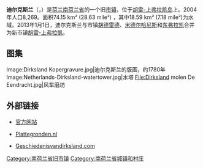 {{noteTA|G1=荷兰地名}}
{{Infobox settlement
|name                = 迪尔克斯兰
|native_name         = Dirksland
|settlement_type     = 旧[[市镇_(荷兰)|市镇]]
|image_skyline       = Dirksland Nederlands Hervormde Kerk 2011.jpg
|image_caption       = 归正宗教堂
|image_flag          = Dirksland vlag.svg
|flag_size           = 120x100px
|image_shield        = Dirksland wapen.svg
|shield_size         = 100x80px
|image_map           = LocatieDirksland.png
|mapsize             = 250px
|subdivision_type    = [[世界政區索引|国家]]
|subdivision_name    = {{NL}}
|subdivision_type1   = [[荷蘭省份|省份]]
|subdivision_name1   = [[南荷兰省|南荷兰省]]
|subdivision_type2   = [[市镇_(荷兰)|市镇]]
|subdivision_name2   = [[胡雷-上弗拉凱|胡雷-上弗拉凱]]
|area_footnotes      = (2006年)
|area_total_km2      = 74.15
|area_land_km2       = 55.56
|area_water_km2      = 18.58
|population_as_of    = 2007年1月1日
|population_note     = 来源：[[荷蘭中央統計局|CBS]], [https://web.archive.org/web/19990427135052/http://statline.cbs.nl/ Statline].
|population_total    = 8,322
|population_density_km2 = 150
|timezone            = [[欧洲中部时间|CET]]
|utc_offset          = +1
|timezone_DST        = [[欧洲中部夏令时间|CEST]]
|utc_offset_DST      = +2
|coordinates         = {{coord|51.75|N|4.10|E|region:NL|display=inline,title}}
|website             = [https://web.archive.org/web/20020525113452/http://www.dirksland.nl/ www.dirksland.nl]
}}

'''迪尔克斯兰'''（{{lang-nl|Dirksland}}，{{IPA-fr|ˈdɪrksˌlɑnt|lang|Nl-Dirksland.ogg}}）是[[荷兰|荷兰]][[南荷兰省|南荷兰省]]的一个旧[[市镇_(荷兰)|市镇]]，位于[[胡雷-上弗拉凱|胡雷-上弗拉凯岛]]上。2004年人口8,269。面积74.15 km² (28.63 mile²) ，其中18.59 km² (7.18 mile²)为水域。2013年1月1日，迪尔克斯兰与市镇[[胡德雷德|胡德雷德]]、[[米德尔哈尼斯|米德尔哈尼斯]]和[[东弗拉凯|东弗拉凯]]合并为新市镇[[胡雷-上弗拉凱|胡雷-上弗拉凱]]。

==图集==
<gallery>
Image:Dirksland Kopergravure.jpg|迪尔克斯兰的版画，约1780年
Image:Netherlands-Dirksland-watertower.jpg|水塔
File:Dirksland molen De Eendracht.jpg|风车磨坊
</gallery>

==外部链接==
*[https://web.archive.org/web/20120302233407/http://www.dirksland.nl/ 官方网站]
*{{nl icon}} [https://web.archive.org/web/20110404125233/http://www.plattegronden.nl/goeree-overflakkee/ Plattegronden.nl]
*{{nl icon}} [http://www.geschiedenisvandirksland.com/ Geschiedenisvandirksland.com] {{Wayback|url=http://www.geschiedenisvandirksland.com/ |date=20110711090606 }}


[[Category:南荷兰省旧市镇|Category:南荷兰省旧市镇]]
[[Category:南荷兰省城镇和村庄|Category:南荷兰省城镇和村庄]]